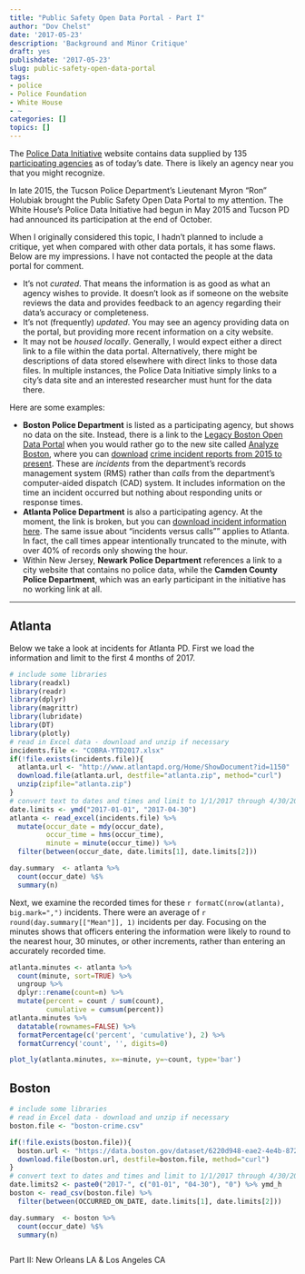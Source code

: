 ```yaml
---
title: "Public Safety Open Data Portal - Part I"
author: "Dov Chelst"
date: '2017-05-23'
description: 'Background and Minor Critique'
draft: yes
publishdate: '2017-05-23'
slug: public-safety-open-data-portal
tags:
- police
- Police Foundation
- White House
- ~
categories: []
topics: []
---
```



The [Police Data Initiative](https://www.policedatainitiative.org/datasets/)
website contains data supplied by 135 
[participating agencies](https://www.policedatainitiative.org/participating-agencies/) 
as of today's date. There is likely an agency near you that you might recognize.

In late 2015, the Tucson Police Department's Lieutenant Myron "Ron" Holubiak 
brought the Public Safety Open Data Portal to my attention. 
The White House's Police Data Initiative had begun in May 2015 and 
Tucson PD had announced its participation at the end of October.

When I originally considered this topic, I hadn't planned to include a critique, 
yet when compared with other data portals, it has some flaws. 
Below are my impressions. 
I have not contacted the people at the data portal for comment.  

- It's not _curated_. That means the information is as good as what an agency 
wishes to provide. It doesn't look as if someone on the website reviews the data 
and provides feedback to an agency regarding their data's accuracy or 
completeness.  
- It's not (frequently) _updated_.
You may see an agency providing data on the portal, but 
providing more recent information on a city website. 
- It may not be _housed locally_. Generally, I would expect either a direct 
link to a file within the data portal. Alternatively, there might be descriptions 
of data stored elsewhere with direct links to those data files. 
In multiple instances, the Police Data Initiative simply links to a city's data
site and an interested researcher must hunt for the data there.

Here are some examples:

- **Boston Police Department** is listed as a participating agency, 
but shows no data on the site. 
Instead, there is a link to the 
[Legacy Boston Open Data Portal](https://data.cityofboston.gov/browse?tags=crime)
when you would rather go to the new site called 
[Analyze Boston](https://data.boston.gov/), where you can 
[download](https://data.boston.gov/dataset/6220d948-eae2-4e4b-8723-2dc8e67722a3/resource/12cb3883-56f5-47de-afa5-3b1cf61b257b/download/crime.csv) 
[crime incident reports from 2015 to present](https://data.boston.gov/dataset/crime-incident-reports-august-2015-to-date-source-new-system). 
These are _incidents_ from the department's records management system (RMS)
rather than _calls_ from the department's computer-aided dispatch (CAD) system.
It includes information on the time an incident occurred but nothing about 
responding units or response times.  
- **Atlanta Police Department** is also a participating agency. At the moment, 
the link is broken, but you can 
[download incident information here](http://www.atlantapd.org/i-want-to/crime-data-downloads). 
The same issue about "incidents versus calls"" applies to Atlanta. 
In fact, the call times appear intentionally truncated to the minute, 
with over 40% of records only showing the hour.  
- Within New Jersey, **Newark Police Department** references a link to a city
website that contains no police data, while the 
**Camden County Police Department**, which was an early participant in the 
initiative has no working link at all.


-----

## Atlanta 

Below we take a look at incidents for Atlanta PD. First we load the information and limit to the first 4 months of 2017.

```r
# include some libraries
library(readxl)
library(readr) 
library(dplyr)
library(magrittr)
library(lubridate)
library(DT)
library(plotly)
# read in Excel data - download and unzip if necessary
incidents.file <- "COBRA-YTD2017.xlsx"
if(!file.exists(incidents.file)){
  atlanta.url <- "http://www.atlantapd.org/Home/ShowDocument?id=1150"
  download.file(atlanta.url, destfile="atlanta.zip", method="curl")
  unzip(zipfile="atlanta.zip")
}
# convert text to dates and times and limit to 1/1/2017 through 4/30/2017
date.limits <- ymd("2017-01-01", "2017-04-30")
atlanta <- read_excel(incidents.file) %>%
  mutate(occur_date = mdy(occur_date),
         occur_time = hms(occur_time),
         minute = minute(occur_time)) %>%
  filter(between(occur_date, date.limits[1], date.limits[2]))

day.summary  <- atlanta %>% 
  count(occur_date) %$%
  summary(n)  
```

Next, we examine the recorded times for these 
`r formatC(nrow(atlanta), big.mark=",")` incidents. 
There were an average of `r round(day.summary[["Mean"]], 1)` incidents per day.
Focusing on the minutes shows that officers entering the information were
likely to round to the nearest hour, 30 minutes, or other increments, rather 
than entering an accurately recorded time.


```r
atlanta.minutes <- atlanta %>%
  count(minute, sort=TRUE) %>%
  ungroup %>%
  dplyr::rename(count=n) %>%
  mutate(percent = count / sum(count),
         cumulative = cumsum(percent))
atlanta.minutes %>%
  datatable(rownames=FALSE) %>%
  formatPercentage(c('percent', 'cumulative'), 2) %>%
  formatCurrency('count', '', digits=0)

plot_ly(atlanta.minutes, x=~minute, y=~count, type='bar')

```

## Boston

```r
# include some libraries
# read in Excel data - download and unzip if necessary
boston.file <- "boston-crime.csv"

if(!file.exists(boston.file)){
  boston.url <- "https://data.boston.gov/dataset/6220d948-eae2-4e4b-8723-2dc8e67722a3/resource/12cb3883-56f5-47de-afa5-3b1cf61b257b/download/crime.csv"
  download.file(boston.url, destfile=boston.file, method="curl")
}
# convert text to dates and times and limit to 1/1/2017 through 4/30/2017
date.limits2 <- paste0("2017-", c("01-01", "04-30"), "0") %>% ymd_h
boston <- read_csv(boston.file) %>%
  filter(between(OCCURRED_ON_DATE, date.limits[1], date.limits[2]))

day.summary  <- boston %>% 
  count(occur_date) %$%
  summary(n)  
```



```r


```

Part II: New Orleans LA & Los Angeles CA